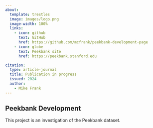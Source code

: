 ```yaml
---
about:
  template: trestles
  image: images/logo.png
  image-width: 100%
  links:
    - icon: github
      text: GitHub
      href: https://github.com/mcfrank/peekbank-development-page
    - icon: globe
      text: Peekbank site
      href: https://peekbank.stanford.edu

citation:
  type: article-journal
  title: Publication in progress
  issued: 2024
  author:
    - Mike Frank
---
```


## Peekbank Development

This project is an investigation of the Peekbank dataset. 